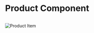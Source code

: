 # Product Component

```js filename="[slug].js"  copy

```

![Product Item](/../public/images/ProductItem.png)
